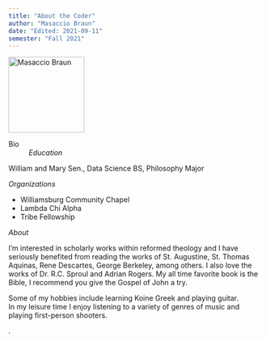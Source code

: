 ```yaml
---
title: "About the Coder"
author: "Masaccio Braun"
date: "Edited: 2021-09-11"
semester: "Fall 2021"
---
```


![][twd]

[twd]: https://raw.githubusercontent.com/rosslh/Interactive-Python-Mandelbrot/master/pictures/image.png 'Masaccio Braun' {width=150 height=150}

Bio
:   
*Education*

  William and Mary Sen., Data Science BS, Philosophy Major

*Organizations*

  - Williamsburg Community Chapel
  - Lambda Chi Alpha
  - Tribe Fellowship

*About*

I'm interested in scholarly works within reformed theology and I have seriously benefited from reading the works of St. Augustine, St. Thomas Aquinas, Rene Descartes, George Berkeley, among others.
I also love the works of Dr. R.C. Sproul and Adrian Rogers.  My all time favorite book is the Bible, I recommend you give the Gospel of John a try.

Some of my hobbies include learning Koine Greek and playing guitar.  
In my leisure time I enjoy listening to a variety of genres of music and playing first-person shooters.




.
